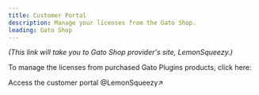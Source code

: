 ```yaml
---
title: Customer Portal
description: Manage your licenses from the Gato Shop.
leading: Gato Shop
---
```


_(This link will take you to Gato Shop provider's site, LemonSqueezy.)_

To manage the licenses from purchased Gato Plugins products, click here:

<div className="flex justify-center">

<Link className="not-prose btn btn text-slate-100 bg-blue-700 hover:bg-blue-600 transition duration-150 ease-in-out group mb-4" href="https://shop.gatoplugins.com/billing" target="_blank">

Access the customer portal @LemonSqueezy&#x2197;

</Link>

</div>

